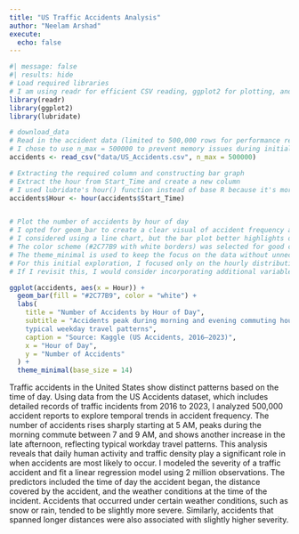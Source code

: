 ```yaml
---
title: "US Traffic Accidents Analysis"
author: "Neelam Arshad"
execute: 
  echo: false
---
```



```r
#| message: false
#| results: hide
# Load required libraries
# I am using readr for efficient CSV reading, ggplot2 for plotting, and lubridate for easy date-time manipulation.
library(readr)     
library(ggplot2)    
library(lubridate)  

# download_data
# Read in the accident data (limited to 500,000 rows for performance reasons)
# I chose to use n_max = 500000 to prevent memory issues during initial exploration. This can be adjusted based on available system resources. I can also use vroom package to read this large dataset.
accidents <- read_csv("data/US_Accidents.csv", n_max = 500000)
```


```r
# Extracting the required column and constructing bar graph
# Extract the hour from Start_Time and create a new column
# I used lubridate's hour() function instead of base R because it's more readable and handles date-time objects gracefully.
accidents$Hour <- hour(accidents$Start_Time)


# Plot the number of accidents by hour of day
# I opted for geom_bar to create a clear visual of accident frequency across each hour.
# I considered using a line chart, but the bar plot better highlights discrete hourly patterns and peaks.
# The color scheme (#2C77B9 with white borders) was selected for good contrast and readability on light backgrounds.
# The theme_minimal is used to keep the focus on the data without unnecessary visual clutter.
# For this initial exploration, I focused only on the hourly distribution of accidents.
# If I revisit this, I would consider incorporating additional variables—such as State, Weather_Condition, or Station to conduct a more detailed analysis of how accidents vary by location, weather, or proximity to infrastructure.

ggplot(accidents, aes(x = Hour)) +
  geom_bar(fill = "#2C77B9", color = "white") +
  labs(
    title = "Number of Accidents by Hour of Day",
    subtitle = "Accidents peak during morning and evening commuting hours, reflecting 
    typical weekday travel patterns",
    caption = "Source: Kaggle (US Accidents, 2016–2023)", 
    x = "Hour of Day",
    y = "Number of Accidents"
  ) +
  theme_minimal(base_size = 14)
```

Traffic accidents in the United States show distinct patterns based on the time of day. Using data from the US Accidents dataset, which includes detailed records of traffic incidents from 2016 to 2023, I analyzed 500,000 accident reports to explore temporal trends in accident frequency. The number of accidents rises sharply starting at 5 AM, peaks during the morning commute between 7 and 9 AM, and shows another increase in the late afternoon, reflecting typical workday travel patterns. This analysis reveals that daily human activity and traffic density play a significant role in when accidents are most likely to occur. I modeled the severity of a traffic accident and fit a linear regression model using 2 million observations. The predictors included the time of day the accident began, the distance covered by the accident, and the weather conditions at the time of the incident. Accidents that occurred under certain weather conditions, such as snow or rain, tended to be slightly more severe. Similarly, accidents that spanned longer distances were also associated with slightly higher severity.


